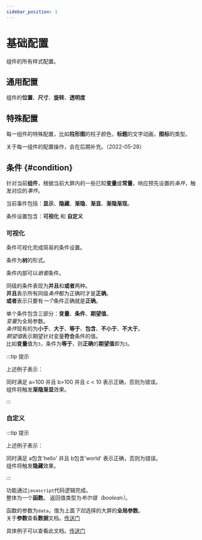```yaml
---
sidebar_position: 1
---
```



# 基础配置  

  组件的所有样式配置。  

  <ImagePreview alt="组基础配置配置" src="/img/docs/设计器/画布/配置/组件配置/基础/base-config-intro.png" /> 


## 通用配置  

  组件的**位置**、**尺寸**、**旋转**、**透明度**  

## 特殊配置  

  每一组件的特殊配置，比如**柱形图**的柱子颜色，**标题**的文字动画，**图标**的类型。  

  关于每一组件的配置操作，会在后期补充。（2022-05-28）  

## 条件 {#condition}   

  针对当前**组件**，根据当前大屏内的一些已知**变量**或**常量**，响应预先设置的*条件*，触发对应的*事件*。

  <ImagePreview alt="条件" src="/img/docs/设计器/画布/配置/组件配置/基础/condition-intro.png" />   

  当前事件包括：**显示**、**隐藏**、**渐隐**、**渐显**、**渐隐渐现**。  

  条件设置包含：**可视化** 和 **自定义**  

### 可视化   

  条件可视化完成简易的条件设置。  

  条件为**树**的形式。  

  条件内部可以*嵌套*条件。  

  同级的条件表现为**并且**和**或者**两种。   
  **并且**表示所有同级*条件*都为正确时才是**正确**。  
  **或者**表示只要有*一个*条件正确就是**正确**。    

  单个条件包含三部分：**变量**、**条件**、**期望值**。  
  *变量*为全局参数。  
  *条件*现有的为**小于**、**大于**、**等于**、**包含**、**不小于**、**不大于**。  
  *期望值*表示期望针对变量**符合**条件的值。  
  比如**变量**值为`3`，条件为**等于**，则**正确**的**期望值**即为`3`。  

  <ImagePreview alt="条件例子" src="/img/docs/设计器/画布/配置/组件配置/基础/condition-example.png" />    

:::tip 提示

上述例子表示：  

  同时满足 a=100 并且 b>100 并且 c < 10 表示正确，否则为错误。  
  组件将触发**渐隐渐显**效果。  

:::  
### 自定义  

  <ImagePreview alt="条件例子" src="/img/docs/设计器/画布/配置/组件配置/基础/condition-example-2.png" />   

:::tip 提示

上述例子表示：  

  同时满足 a包含'hello' 并且 b包含'world' 表示正确，否则为错误。  
  组件将触发**隐藏**效果。  

::: 

  功能通过`javascript`代码逻辑完成。  
  整体为一个**函数**。 
  返回值类型为*布尔值（boolean）*。 

  函数的参数为`data`，值为上面*下拉*选择的大屏的**全局参数**。  
  关于**参数**查看**数据**文档。[传送门](/docs/设计器/配置/组件配置/数据)    

  具体例子可以查看此文档。[传送门](/docs/实例/example-1)    
